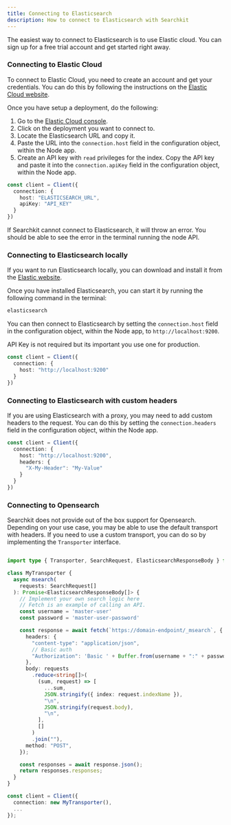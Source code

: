 ```yaml
---
title: Connecting to Elasticsearch
description: How to connect to Elasticsearch with Searchkit
---
```


The easiest way to connect to Elasticsearch is to use Elastic cloud. You can sign up for a free trial account and get started right away.

### Connecting to Elastic Cloud

To connect to Elastic Cloud, you need to create an account and get your credentials. You can do this by following the instructions on the [Elastic Cloud website](https://www.elastic.co/cloud).

Once you have setup a deployment, do the following:

1. Go to the [Elastic Cloud console](https://cloud.elastic.co/).
2. Click on the deployment you want to connect to.
3. Locate the Elasticsearch URL and copy it.
4. Paste the URL into the `connection.host` field in the configuration object, within the Node app.
5. Create an API key with `read` privileges for the index. Copy the API key and paste it into the `connection.apiKey` field in the configuration object, within the Node app. 

```ts
const client = Client({
  connection: {
    host: "ELASTICSEARCH_URL",
    apiKey: "API_KEY"
  }
})
```

If Searchkit cannot connect to Elasticsearch, it will throw an error. You should be able to see the error in the terminal running the node API.

### Connecting to Elasticsearch locally

If you want to run Elasticsearch locally, you can download and install it from the [Elastic website](https://www.elastic.co/downloads/elasticsearch).

Once you have installed Elasticsearch, you can start it by running the following command in the terminal:

```bash
elasticsearch
```

You can then connect to Elasticsearch by setting the `connection.host` field in the configuration object, within the Node app, to `http://localhost:9200`.

API Key is not required but its important you use one for production.

```ts
const client = Client({
  connection: {
    host: "http://localhost:9200"
  }
})
```

### Connecting to Elasticsearch with custom headers

If you are using Elasticsearch with a proxy, you may need to add custom headers to the request. You can do this by setting the `connection.headers` field in the configuration object, within the Node app.

```ts
const client = Client({
  connection: {
    host: "http://localhost:9200",
    headers: {
      "X-My-Header": "My-Value"
    }
  }
})
```


### Connecting to Opensearch

Searchkit does not provide out of the box support for Opensearch. Depending on your use case, you may be able to use the default transport with headers. If you need to use a custom transport, you can do so by implementing the `Transporter` interface.

```ts

import type { Transporter, SearchRequest, ElasticsearchResponseBody } from '@searchkit/api'

class MyTransporter {
  async msearch(
    requests: SearchRequest[]
  ): Promise<ElasticsearchResponseBody[]> {
    // Implement your own search logic here
    // Fetch is an example of calling an API.
    const username = 'master-user'
    const password = 'master-user-password'

    const response = await fetch(`https://domain-endpoint/_msearch`, {
      headers: {
        "content-type": "application/json",
        // Basic auth
        "Authorization": 'Basic ' + Buffer.from(username + ":" + password).toString('base64')
      },
      body: requests
        .reduce<string[]>(
          (sum, request) => [
            ...sum,
            JSON.stringify({ index: request.indexName }),
            "\n",
            JSON.stringify(request.body),
            "\n",
          ],
          []
        )
        .join(""),
      method: "POST",
    });

    const responses = await response.json();
    return responses.responses;
  }
}

const client = Client({
  connection: new MyTransporter(),
  ...
});
```

